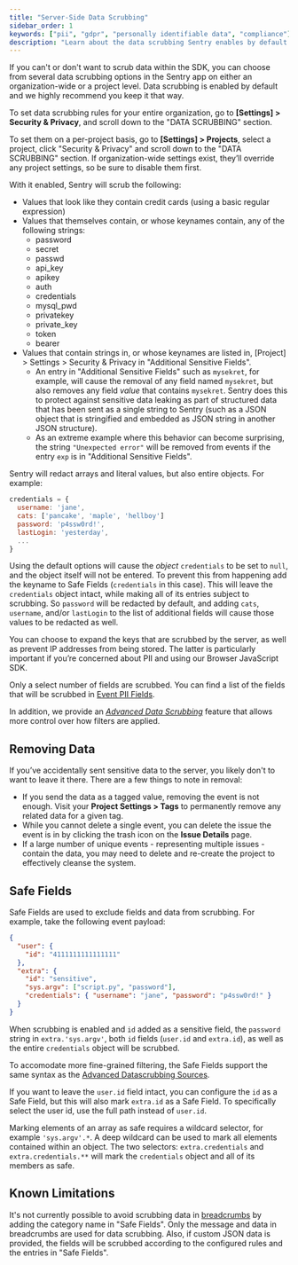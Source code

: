 ```yaml
---
title: "Server-Side Data Scrubbing"
sidebar_order: 1
keywords: ["pii", "gdpr", "personally identifiable data", "compliance"]
description: "Learn about the data scrubbing Sentry enables by default."
---
```


If you can't or don't want to <PlatformLink to="/data-management/sensitive-data/">scrub data within the SDK</PlatformLink>, you can choose from several data scrubbing options in the Sentry app on either an organization-wide or a project level. Data scrubbing is enabled by default and we highly recommend you keep it that way.

To set data scrubbing rules for your entire organization, go to **[Settings] > Security & Privacy**, and scroll down to the "DATA SCRUBBING" section.

To set them on a per-project basis, go to **[Settings] > Projects**, select a project, click "Security & Privacy" and scroll down to the "DATA SCRUBBING" section. If organization-wide settings exist, they’ll override any project settings, so be sure to disable them first.

With it enabled, Sentry will scrub the following:

- Values that look like they contain credit cards (using a basic regular expression)
- Values that themselves contain, or whose keynames contain, any of the following strings:
  - password
  - secret 
  - passwd 
  - api_key 
  - apikey 
  - auth 
  - credentials 
  - mysql_pwd 
  - privatekey 
  - private_key 
  - token 
  - bearer
- Values that contain strings in, or whose keynames are listed in, [Project] > Settings > Security & Privacy in "Additional Sensitive Fields".
  - An entry in "Additional Sensitive Fields" such as `mysekret`, for example, will cause the removal of any field named `mysekret`, but also removes any field _value_ that contains `mysekret`. Sentry does this to protect against sensitive data leaking as part of structured data that has been sent as a single string to Sentry (such as a JSON object that is stringified and embedded as JSON string in another JSON structure).
  - As an extreme example where this behavior can become surprising, the string `"Unexpected error"` will be removed from events if the entry `exp` is in "Additional Sensitive Fields".

Sentry will redact arrays and literal values, but also entire objects. For example:

```javascript
credentials = {
  username: 'jane',
  cats: ['pancake', 'maple', 'hellboy']
  password: 'p4ssw0rd!',
  lastLogin: 'yesterday',
  ...
}
```

Using the default options will cause the _object_ `credentials` to be set to `null`, and the object itself will not be entered. To prevent this from happening add the keyname to Safe Fields (`credentials` in this case). This will leave the `credentials` object intact, while making all of its entries subject to scrubbing.
So `password` will be redacted by default, and adding `cats`, `username`, and/or `lastLogin` to the list of additional fields will cause those values to be redacted as well.

<Note>

You can choose to expand the keys that are scrubbed by the server, as well as prevent IP addresses from being stored. The latter is particularly important if you’re concerned about PII and using our Browser JavaScript SDK.

</Note>

Only a select number of fields are scrubbed. You can find a list of the fields that will be scrubbed in [Event PII Fields](/data-management-settings/event-pii-fields/).

In addition, we provide an [_Advanced Data Scrubbing_](/security-legal-pii/scrubbing//advanced-datascrubbing/) feature that allows more control over how filters are applied.

## Removing Data

If you’ve accidentally sent sensitive data to the server, you likely don't to want to leave it there. There are a few things to note in removal:

- If you send the data as a tagged value, removing the event is not enough. Visit your **Project Settings > Tags** to permanently remove any related data for a given tag.
- While you cannot delete a single event, you can delete the issue the event is in by clicking the trash icon on the **Issue Details** page.
- If a large number of unique events - representing multiple issues - contain the data, you may need to delete and re-create the project to effectively cleanse the system.

## Safe Fields

Safe Fields are used to exclude fields and data from scrubbing. For example, take the following event payload:

```json
{
  "user": {
    "id": "4111111111111111"
  },
  "extra": {
    "id": "sensitive",
    "sys.argv": ["script.py", "password"],
    "credentials": { "username": "jane", "password": "p4ssw0rd!" }
  }
}
```

When scrubbing is enabled and `id` added as a sensitive field, the `password` string in `extra.'sys.argv'`,
both `id` fields (`user.id` and `extra.id`), as well as the entire `credentials` object will be scrubbed.

To accomodate more fine-grained filtering, the Safe Fields support the same syntax as the
[Advanced Datascrubbing Sources](/security-legal-pii/scrubbing//advanced-datascrubbing/#sources).

If you want to leave the `user.id` field intact, you can configure the `id` as a Safe Field, but this will also
mark `extra.id` as a Safe Field. To specifically select the user id, use the full path instead of `user.id`.

Marking elements of an array as safe requires a wildcard selector, for example `'sys.argv'.*`. A deep wildcard
can be used to mark all elements contained within an object. The two selectors: `extra.credentials` and
`extra.credentials.**` will mark the `credentials` object and all of its members as safe.

## Known Limitations

It's not currently possible to avoid scrubbing data in [breadcrumbs](/product/issues/issue-details/breadcrumbs/) by adding the category name in "Safe Fields". Only the message and data in breadcrumbs are used for data scrubbing. Also, if custom JSON data is provided, the fields will be scrubbed according to the configured rules and the entries in "Safe Fields".
